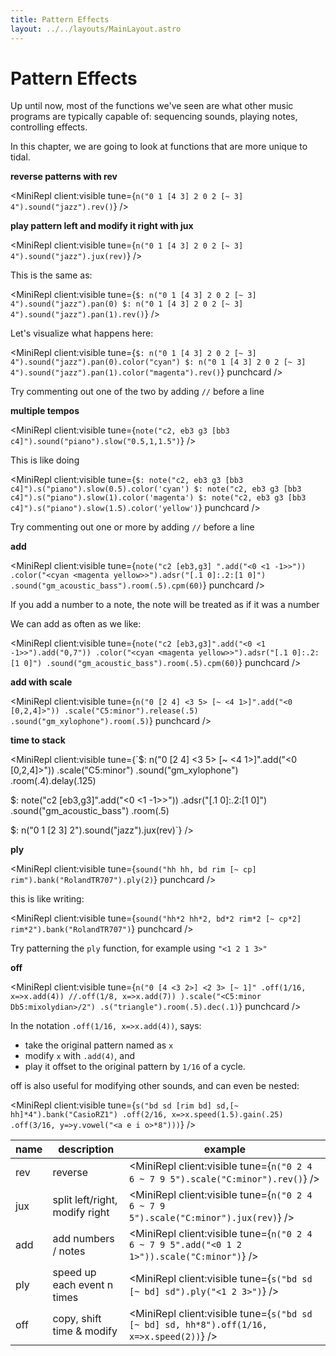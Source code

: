 ```yaml
---
title: Pattern Effects
layout: ../../layouts/MainLayout.astro
---
```



# Pattern Effects

Up until now, most of the functions we've seen are what other music programs are typically capable of: sequencing sounds, playing notes, controlling effects.

In this chapter, we are going to look at functions that are more unique to tidal.

**reverse patterns with rev**

<MiniRepl client:visible tune={`n("0 1 [4 3] 2 0 2 [~ 3] 4").sound("jazz").rev()`} />

**play pattern left and modify it right with jux**

<MiniRepl client:visible tune={`n("0 1 [4 3] 2 0 2 [~ 3] 4").sound("jazz").jux(rev)`} />

This is the same as:

<MiniRepl
  client:visible
  tune={`$: n("0 1 [4 3] 2 0 2 [~ 3] 4").sound("jazz").pan(0)
$: n("0 1 [4 3] 2 0 2 [~ 3] 4").sound("jazz").pan(1).rev()`}
/>

Let's visualize what happens here:

<MiniRepl
  client:visible
  tune={`$: n("0 1 [4 3] 2 0 2 [~ 3] 4").sound("jazz").pan(0).color("cyan")
$: n("0 1 [4 3] 2 0 2 [~ 3] 4").sound("jazz").pan(1).color("magenta").rev()`}
  punchcard
/>

<Box>

Try commenting out one of the two by adding `//` before a line

</Box>

**multiple tempos**

<MiniRepl client:visible tune={`note("c2, eb3 g3 [bb3 c4]").sound("piano").slow("0.5,1,1.5")`} />

This is like doing

<MiniRepl
  client:visible
  tune={`$: note("c2, eb3 g3 [bb3 c4]").s("piano").slow(0.5).color('cyan')
$: note("c2, eb3 g3 [bb3 c4]").s("piano").slow(1).color('magenta')
$: note("c2, eb3 g3 [bb3 c4]").s("piano").slow(1.5).color('yellow')`}
  punchcard
/>

<Box>

Try commenting out one or more by adding `//` before a line

</Box>

**add**

<MiniRepl
  client:visible
  tune={`note("c2 [eb3,g3] ".add("<0 <1 -1>>"))
.color("<cyan <magenta yellow>>").adsr("[.1 0]:.2:[1 0]")
.sound("gm_acoustic_bass").room(.5).cpm(60)`}
  punchcard
/>

<Box>

If you add a number to a note, the note will be treated as if it was a number

</Box>

We can add as often as we like:

<MiniRepl
  client:visible
  tune={`note("c2 [eb3,g3]".add("<0 <1 -1>>").add("0,7"))
.color("<cyan <magenta yellow>>").adsr("[.1 0]:.2:[1 0]")
.sound("gm_acoustic_bass").room(.5).cpm(60)`}
  punchcard
/>

**add with scale**

<MiniRepl
  client:visible
  tune={`n("0 [2 4] <3 5> [~ <4 1>]".add("<0 [0,2,4]>"))
.scale("C5:minor").release(.5)
.sound("gm_xylophone").room(.5)`}
  punchcard
/>

**time to stack**

<MiniRepl
  client:visible
  tune={`$: n("0 [2 4] <3 5> [~ <4 1>]".add("<0 [0,2,4]>"))
  .scale("C5:minor")
  .sound("gm_xylophone")
  .room(.4).delay(.125)

$: note("c2 [eb3,g3]".add("<0 <1 -1>>"))
  .adsr("[.1 0]:.2:[1 0]")
  .sound("gm_acoustic_bass")
  .room(.5)

$: n("0 1 [2 3] 2").sound("jazz").jux(rev)`}
/>

**ply**

<MiniRepl client:visible tune={`sound("hh hh, bd rim [~ cp] rim").bank("RolandTR707").ply(2)`} punchcard />

this is like writing:

<MiniRepl client:visible tune={`sound("hh*2 hh*2, bd*2 rim*2 [~ cp*2] rim*2").bank("RolandTR707")`} punchcard />

<Box>

Try patterning the `ply` function, for example using `"<1 2 1 3>"`

</Box>

**off**

<MiniRepl
  client:visible
  tune={`n("0 [4 <3 2>] <2 3> [~ 1]"
  .off(1/16, x=>x.add(4))
  //.off(1/8, x=>x.add(7))
).scale("<C5:minor Db5:mixolydian>/2")
.s("triangle").room(.5).dec(.1)`}
  punchcard
/>

<Box>

In the notation `.off(1/16, x=>x.add(4))`, says:

- take the original pattern named as `x`
- modify `x` with `.add(4)`, and
- play it offset to the original pattern by `1/16` of a cycle.

</Box>

off is also useful for modifying other sounds, and can even be nested:

<MiniRepl
  client:visible
  tune={`s("bd sd [rim bd] sd,[~ hh]*4").bank("CasioRZ1")
  .off(2/16, x=>x.speed(1.5).gain(.25)
  .off(3/16, y=>y.vowel("<a e i o>*8")))`}
/>

| name | description                    | example                                                                                     |
| ---- | ------------------------------ | ------------------------------------------------------------------------------------------- |
| rev  | reverse                        | <MiniRepl client:visible tune={`n("0 2 4 6 ~ 7 9 5").scale("C:minor").rev()`} />            |
| jux  | split left/right, modify right | <MiniRepl client:visible tune={`n("0 2 4 6 ~ 7 9 5").scale("C:minor").jux(rev)`} />         |
| add  | add numbers / notes            | <MiniRepl client:visible tune={`n("0 2 4 6 ~ 7 9 5".add("<0 1 2 1>")).scale("C:minor")`} /> |
| ply  | speed up each event n times    | <MiniRepl client:visible tune={`s("bd sd [~ bd] sd").ply("<1 2 3>")`} />                    |
| off  | copy, shift time & modify      | <MiniRepl client:visible tune={`s("bd sd [~ bd] sd, hh*8").off(1/16, x=>x.speed(2))`} />    |
